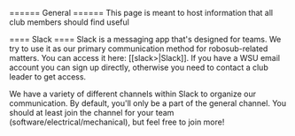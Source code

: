 ====== General ======
This page is meant to host information that all club members should find useful

==== Slack ====
Slack is a messaging app that's designed for teams. We try to use it as our primary communication method for robosub-related matters. You can access it here: [[slack>|Slack]]. If you have a WSU email account you can sign up directly, otherwise you need to contact a club leader to get access.

We have a variety of different channels within Slack to organize our communication. By default, you'll only be a part of the general channel. You should at least join the channel for your team (software/electrical/mechanical), but feel free to join more!
